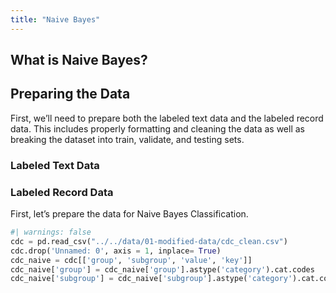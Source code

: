```yaml
---
title: "Naive Bayes"
---
```


## What is Naive Bayes?


## Preparing the Data
First, we'll need to prepare both the labeled text data and the labeled record data. This includes properly formatting and cleaning the data as well as breaking the dataset into train, validate, and testing sets. 


### Labeled Text Data 

### Labeled Record Data
 First, let's prepare the data for Naive Bayes Classification. 

 ```python
 #| warnings: false
cdc = pd.read_csv("../../data/01-modified-data/cdc_clean.csv")
cdc.drop('Unnamed: 0', axis = 1, inplace= True)
cdc_naive = cdc[['group', 'subgroup', 'value', 'key']]
cdc_naive['group'] = cdc_naive['group'].astype('category').cat.codes
cdc_naive['subgroup'] = cdc_naive['subgroup'].astype('category').cat.codes

 ``` 



